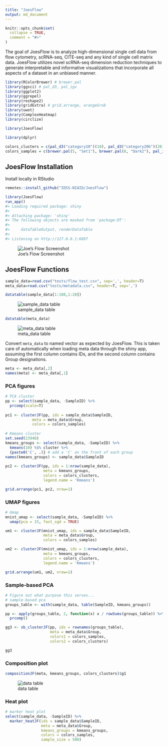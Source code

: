 ```yaml
---
title: "JoesFlow"
output: md_document
---
```


```r
knitr::opts_chunk$set(
  collapse = TRUE,
  comment = "#>"
)
```


The goal of JoesFlow is to analyze high-dimensional single cell data from flow cytometry, scRNA-seq, CITE-seq and any kind of single cell matrix data. JoesFlow utilizes novel scRNA-seq dimension reduction techniques to generate interpretable and informative visualizations that incorporate all aspects of a dataset in an unbiased manner.

```r
library(RColorBrewer) # brewer.pal
library(ggsci) # pal_d3, pal_igv
library(ggplot2)
library(ggrepel)
library(reshape2)
library(gridExtra) # grid.arrange, arangeGrob
library(uwot)
library(ComplexHeatmap)
library(circlize)

library(JoesFlow)

library(dplyr)

colors_clusters = c(pal_d3("category10")(10), pal_d3("category20b")(20), pal_igv("default")(51))
colors_samples = c(brewer.pal(5, "Set1"), brewer.pal(8, "Dark2"), pal_igv("default")(51))

```


## JoesFlow Installation

Install locally in RStudio
``` r
remotes::install_github("IDSS-NIAID/JoesFlow")
```

```r
library(JoesFlow)
run_app()
#> Loading required package: shiny
#> 
#> Attaching package: 'shiny'
#> The following objects are masked from 'package:DT':
#> 
#>     dataTableOutput, renderDataTable
#> 
#> Listening on http://127.0.0.1:6897
```

![Joe's Flow Screenshot](README_files/setup-1.png)

## JoesFlow Functions

```r
sample_data=read.csv("tests/flow_test.csv", sep=',', header=T)
meta_data=read.csv("tests/metadata.csv", header=T, sep=',')
```

```r
datatable(sample_data[1:100,1:20])
```

![sample_data table](README_files/test_data-1.png)

```r
datatable(meta_data)
```

![meta_data table](README_files/test_data-2.png)

Convert `meta_data` to named vector as expected by JoesFlow. This is taken care of automatically when loading meta data through the shiny app, assuming the first column contains IDs, and the second column contains Group designations.

```r
meta <- meta_data[,2]
names(meta) <- meta_data[,1]
```


### PCA figures

```r

# PCA cluster
pp <- select(sample_data, -SampleID) %>%
  prcomp(scale=T)
  
pc1 <- clusterJF(pp, ids = sample_data$SampleID, 
            meta = meta_data$Group, 
            colors = colors_samples)
 
# Kmeans cluster
set.seed(23948)
kmeans_groups <- select(sample_data, -SampleID) %>%
  kmeans(10) %$% cluster %>%
  {paste0('C', .)} # add a 'C' on the front of each group
names(kmeans_groups) <- sample_data$SampleID
  
pc2 <- clusterJF(pp, ids = 1:nrow(sample_data),
                 meta = kmeans_groups,
                 colors = colors_clusters,
                 legend.name = 'Kmeans')

grid.arrange(pc1, pc2, nrow=1)
```

### UMAP figures

```r

# Umap
mnist_umap <- select(sample_data, -SampleID) %>%
  umap(pca = 15, fast_sgd = TRUE)

um1 <- clusterJF(mnist_umap, ids = sample_data$SampleID,
                 meta = meta_data$Group,
                 colors = colors_samples)

um2 <- clusterJF(mnist_umap, ids = 1:nrow(sample_data),
                 meta = kmeans_groups,
                 colors = colors_clusters,
                 legend.name = 'Kmeans')

grid.arrange(um1, um2, nrow=1)
```

### Sample-based PCA

```r
# Figure out what purpose this serves...
# sample-based pca
groups_table <- with(sample_data, table(SampleID, kmeans_groups))

pp <- apply(groups_table, 2, function(x) x / rowSums(groups_table)) %>%
  prcomp()

gg3 <- sb_clusterJF(pp, ids = rownames(groups_table),
                    meta = meta_data$Group,
                    colors1 = colors_samples,
                    colors2 = colors_clusters)

gg3
```

### Composition plot

```r
compositionJF(meta, kmeans_groups, colors_clusters)$g1
```

![data table](README_files/comp_plot-2.png)

### Heat plot

```r
# marker heat plot
select(sample_data, -SampleID) %>%
  marker_heatJF(ids = sample_data$SampleID,
                meta = meta_data$Group,
                kmeans_groups = kmeans_groups,
                colors = colors_samples,
                sample_size = 500)
```